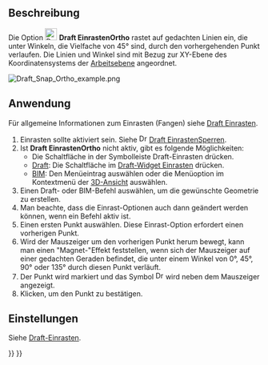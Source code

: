 <languages/>

{{Docnav
|[[Draft_Snap_Near/de|EinrastenInDerNähe]]
|[[Draft_Snap_Grid/de|EinrastenAufRaster]]
|[[Draft_Workbench/de|Draft]]
|IconL=Draft_Snap_Near.svg
|IconR=Draft_Snap_Grid.svg
|IconC=Workbench_Draft.svg
}}

{{GuiCommand/de
|Name=Draft Snap Ortho
|Name/de=Draft EinrastenOrtho
|MenuLocation=Einrasten → Orthogonal einrasten
|Workbenches=[[Draft_Workbench/de|Draft]], [[BIM_Workbench/de|BIM]]
|SeeAlso=[[Draft_Snap/de|Draft Einrasten]], [[Draft_Snap_Lock/de|Draft EinrastenSperren]]
}}

<span id="Description"></span>
== Beschreibung ==

Die Option [[Image:Draft_Snap_Ortho.svg|24px]] '''Draft EinrastenOrtho''' rastet auf gedachten Linien ein, die unter Winkeln, die Vielfache von 45° sind, durch den vorhergehenden Punkt verlaufen. Die Linien und Winkel sind mit Bezug zur XY-Ebene des Koordinatensystems der [[Draft_SelectPlane/de|Arbeitsebene]] angeordnet.

[[Image:Draft_Snap_Ortho_example.png]]
{{Caption|Einrasten des zweiten Punktes einer Linie auf eine gedachte Linie, die unter einem Winkel von 45° zur X-Achse verläuft; die kleinen magentafarbenen Kreise zeigen alle möglichen Richtungen an.}}

<span id="Usage"></span>
==Anwendung==

Für allgemeine Informationen zum Einrasten (Fangen) siehe [[Draft_Snap/de|Draft Einrasten]].

# Einrasten sollte aktiviert sein. Siehe [[Image:Draft_Snap_Lock.svg|16px]] [[Draft_Snap_Lock/de|Draft EinrastenSperren]].
# Ist '''Draft EinrastenOrtho''' nicht aktiv, gibt es folgende Möglichkeiten:
#* Die Schaltfläche {{Button|[[Image:Draft_Snap_Ortho.svg|16px]] [[Draft_Snap_Ortho/de|Orthogonal einrasten]]}} in der Symbolleiste Draft-Einrasten drücken.
#* [[Draft_Workbench/de|Draft]]: Die Schaltfläche {{Button|[[Image:Draft_Snap_Ortho.svg|16px]] [[Draft_Snap_Ortho/de|Orthogonal einrasten]]}} im [[Draft_snap_widget/de|Draft-Widget Einrasten]] drücken.
#* [[BIM_Workbench/de|BIM]]: Den Menüeintrag {{MenuCommand|Einrasten → [[Image:Draft_Snap_Ortho.svg|16px]] Orthogonal einrasten}} auswählen oder die Menüoption im Kontextmenü der [[3D_view/de|3D-Ansicht]] auswählen.
# Einen Draft- oder BIM-Befehl auswählen, um die gewünschte Geometrie zu erstellen.
# Man beachte, dass die Einrast-Optionen auch dann geändert werden können, wenn ein Befehl aktiv ist.
# Einen ersten Punkt auswählen. Diese Einrast-Option erfordert einen vorherigen Punkt.
# Wird der Mauszeiger um den vorherigen Punkt herum bewegt, kann man einen "Magnet-"Effekt feststellen, wenn sich der Mauszeiger auf einer gedachten Geraden befindet, die unter einem Winkel von 0°, 45°, 90° oder 135° durch diesen Punkt verläuft.
# Der Punkt wird markiert und das Symbol [[Image:Draft_Snap_Ortho.svg|16px]] wird neben dem Mauszeiger angezeigt.
# Klicken, um den Punkt zu bestätigen.

<span id="Preferences"></span>
==Einstellungen==

Siehe [[Draft_Snap/de#Einstellungen|Draft-Einrasten]].


{{Docnav
|[[Draft_Snap_Near/de|EinrastenInDerNähe]]
|[[Draft_Snap_Grid/de|EinrastenAufRaster]]
|[[Draft_Workbench/de|Draft]]
|IconL=Draft_Snap_Near.svg
|IconR=Draft_Snap_Grid.svg
|IconC=Workbench_Draft.svg
}}

{{Draft Tools navi{{#translation:}}}}
{{Userdocnavi{{#translation:}}}}